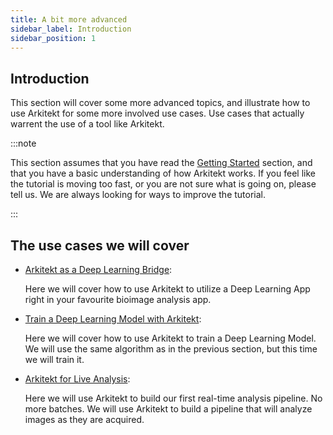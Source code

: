 ```yaml
---
title: A bit more advanced
sidebar_label: Introduction
sidebar_position: 1
---
```


## Introduction

This section will cover some more advanced topics, and illustrate how to use Arkitekt for some more involved use cases.
Use cases that actually warrent the use of a tool like Arkitekt.

:::note

This section assumes that you have read the [Getting Started](../first-step) section, and that you have a basic understanding of how Arkitekt works.
If you feel like the tutorial is moving too fast, or you are not sure what is going on, please tell us. We are always looking for ways to improve the tutorial.

:::

## The use cases we will cover

- [ Arkitekt as a Deep Learning Bridge](./deep_learning):

  Here we will cover how to use Arkitekt to utilize a Deep Learning App right in your favourite bioimage analysis
  app.

- [ Train a Deep Learning Model with Arkitekt](./deep_learning):

  Here we will cover how to use Arkitekt to train a Deep Learning Model. We will use the same algorithm as in the
  previous section, but this time we will train it.

- [ Arkitekt for Live Analysis](./live_analysis):

  Here we will use Arkitekt to build our first real-time analysis pipeline. No more batches. We will use
  Arkitekt to build a pipeline that will analyze images as they are acquired.
